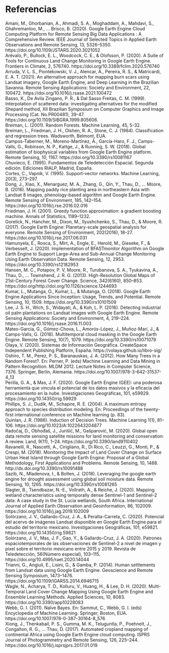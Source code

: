 \newpage
\backmatter
# Referencias

| Amani, M., Ghorbanian, A., Ahmadi, S. A., Moghaddam, A., Mahdavi, S., Ghahremanloo, M., … Brisco, B. (2020). Google Earth Engine Cloud Computing Platform for Remote Sensing Big Data Applications : A Comprehensive Review. IEEE Journal of Selected Topics in Applied Earth Observations and Remote Sensing, 13, 5326–5350. https://doi.org/10.1109/JSTARS.2020.3021052

| Arévalo, P., Bullock, E. L., Woodcock, C. E., & Olofsson, P. (2020). A Suite of Tools for Continuous Land Change Monitoring in Google Earth Engine. Frontiers in Climate, 2, 576740. https://doi.org/10.3389/fclim.2020.576740

| Arruda, V. L. S., Piontekowski, V. J., Alencar, A., Pereira, R. S., & Matricardi, E. A. T. (2021). An alternative approach for mapping burn scars using Landsat imagery, Google Earth Engine, and Deep Learning in the Brazilian Savanna. Remote Sensing Applications: Society and Environment, 22, 100472. https://doi.org/10.1016/j.rsase.2021.100472

| Basso, K., De Avila Zingano, P. R., & Dal Sasso Freitas, C. M. (1999). Interpolation of scattered data: investigating alternatives for the modified Shepard method, XII Brazilian Symposium on Computer Graphics and Image Processing (Cat. No.PR00481), 39-47. https://doi.org/10.1109/SIBGRA.1999.805606.

| Breiman, L. (2001). Random Forests. Machine Learning, 45, 5-32.

| Breiman, L., Friedman, J. H., Olshen, R. A., Stone, C. J. (1984). Classification and regression trees. Wadsworth, Belmont, EUA.

| Campos-Taberner, M., Moreno-Martínez, Á., García-Haro, F. J., Camps-Valls, G., Robinson, N. P., Kattge, J., & Running, S. W. (2018). Global estimation of biophysical variables from Google Earth Engine platform. Remote Sensing, 10, 1167. https://doi.org/10.3390/rs10081167

| Chuvieco, E. (1995). Fundamentos de Teledetección Espacial. Segunda edición. Ediciones RIALP, Madrid, España.

| Cortes, C., Vapnik, V. (1995). Support-vector networks. Machine Learning, 20(3), 273–297.

| Dong, J., Xiao, X., Menarguez, M. A., Zhang, G., Qin, Y., Thau, D., … Moore, B. (2016). Mapping paddy rice planting area in northeastern Asia with Landsat 8 images, phenology-based algorithm and Google Earth Engine. Remote Sensing of Environment, 185, 142–154. https://doi.org/10.1016/j.rse.2016.02.016

| Friedman, J. H. (2001). Greedy function approximation: a gradient boosting machine. Annals of Statistics, 1189–1232.

| Gorelick, N., Hancher, M., Dixon, M., Ilyushchenko, S., Thau, D., & Moore, R. (2017). Google Earth Engine: Planetary-scale geospatial analysis for everyone. Remote Sensing of Environment, 202(2016), 18–27. https://doi.org/10.1016/j.rse.2017.06.031

| Hamunyela, E., Rosca, S., Mirt, A., Engle, E., Herold, M., Gieseke, F., & Verbesselt, J. (2020). Implementation of BFASTmonitor Algorithm on Google Earth Engine to Support Large-Area and Sub-Annual Change Monitoring Using Earth Observation Data. Remote Sensing, 12, 2953. https://doi.org/10.3390/rs12182953

| Hansen, M. C., Potapov, P. V, Moore, R., Turubanova, S. A., Tyukavina, A., Thau, D., … Townshend, J. R. G. (2013). High-Resolution Global Maps of 21st-Century Forest Cover Change. Science, 342(6160), 850–853. https://doi.org/http://doi.org/10.1126/science.1244693

| Kumar, L., Mutanga, O., Kumar, L., & Mutanga, O. (2018). Google Earth Engine Applications Since Inception: Usage, Trends, and Potential. Remote Sensing, 10, 1509. https://doi.org/10.3390/rs10101509

| Lee, J. S. H., Wich, S., Widayati, A., & Koh, L. P. (2016). Detecting industrial oil palm plantations on Landsat images with Google Earth Engine. Remote Sensing Applications: Society and Environment, 4, 219–224. https://doi.org/10.1016/j.rsase.2016.11.003

| Mateo-García, G., Gómez-Chova, L., Amorós-López, J., Muñoz-Marí, J., & Camps-Valls, G. (2018). Multitemporal cloud masking in the Google Earth Engine. Remote Sensing, 10(7), 1079. https://doi.org/10.3390/rs10071079

| Olaya, V. (2020). Sistemas de Información Geográfica. CreateSpace Independent Publishing Platform, España. https://volaya.github.io/libro-sig/

| Oshiro, T. M., Perez, P. S., Baranauskas, J. A. (2012). How Many Trees in a Random Forest?. En: Perner, P. (eds) Machine Learning and Data Mining in Pattern Recognition. MLDM 2012. Lecture Notes in Computer Science, 7376. Springer, Berlin, Alemania. https://doi.org/10.1007/978-3-642-31537-4_13

| Perilla, G. A., & Mas, J. F. (2020). Google Earth Engine (GEE): una poderosa herramienta que vincula el potencial de los datos masivos y la eficacia del procesamiento en la nube. Investigaciones Geográficas, 101, e59929. https://doi.org/10.14350/rig.59929

| Phillips, S. J., Dudík, M., Schapire, R. E. (2004). A maximum entropy approach to species distribution modeling. En: Proceedings of the twenty-first international conference on Machine learning (p. 83).

| Quinlan, J. R. (1986). Induction of Decision Trees. Machine Learning 1(1), 81–106. https://doi.org/10.1023/A:1022643204877

| Radočaj, D., Obhođaš, J., Jurišić, M., Gašparović, M. (2020). Global open data remote sensing satellite missions for land monitoring and conservation: A review. Land, 9(11), 1–24. https://doi.org/10.3390/land9110402

| Ravanelli, R., Nascetti, A., Cirigliano, R., Di Rico, C., Leuzzi, G., Monti, P., & Crespi, M. (2018). Monitoring the Impact of Land Cover Change on Surface Urban Heat Island through Google Earth Engine: Proposal of a Global Methodology, First Applications and Problems. Remote Sensing, 10, 1488. http://dx.doi.org/10.3390/rs10091488

| Sazib, N., Mladenova, I., & Bolten, J. (2018). Leveraging the google earth engine for drought assessment using global soil moisture data. Remote Sensing, 10, 1265. https://doi.org/10.3390/rs10081265

| Slagter, B., Tsendbazar, N.-E., Vollrath, A., & Reiche, J. (2020). Mapping wetland characteristics using temporally dense Sentinel-1 and Sentinel-2 data: A case study in the St. Lucia wetlands, South Africa. International Journal of Applied Earth Observation and Geoinformation, 86, 102009. https://doi.org/10.1016/j.jag.2019.102009

| Solórzano, J. V., Gallardo-Cruz, J. A., & Peralta-Carreta, C. (2020). Potencial del acervo de imágenes Landsat disponible en Google Earth Engine para el estudio del territorio mexicano. Investigaciones Geográficas, 101, e59821. https://doi.org/10.14350/rig.59821

| Solórzano, J. V., Mas, J. F., Gao, Y., & Gallardo-Cruz, J. A. (2020). Patrones espaciotemporales de las observaciones de Sentinel-2 a nivel de imagen y píxel sobre el territorio mexicano entre 2015 y 2019. Revista de Teledetección, 56(Número especial), 103–115. https://doi.org/10.4995/raet.2020.14044

| Trianni, G., Angiuli, E., Lisini, G., & Gamba, P. (2014). Human settlements from Landsat data using Google Earth Engine. Geoscience and Remote Sensing Symposium, 1473–1476. https://doi.org/10.1109/IGARSS.2014.6946715

| Wagle, N., Acharya, T. D., Kolluru, V., Huang, H., & Lee, D. H. (2020). Multi-Temporal Land Cover Change Mapping Using Google Earth Engine and Ensemble Learning Methods. Applied Sciences, 10, 8083. https://doi.org/10.3390/app10228083

| Webb, G. I. (2011). Naïve Bayes. En: Sammut, C., Webb, G. I. (eds) Encyclopedia of Machine Learning. Springer, Boston, EUA. https://doi.org/10.1007/978-0-387-30164-8_576

| Xiong, J., Thenkabail, P. S., Gumma, M. K., Teluguntla, P., Poehnelt, J., Congalton, R. G., … Thau, D. (2017). Automated cropland mapping of continental Africa using Google Earth Engine cloud computing. ISPRS Journal of Photogrammetry and Remote Sensing, 126, 225–244. https://doi.org/10.1016/j.isprsjprs.2017.01.019
